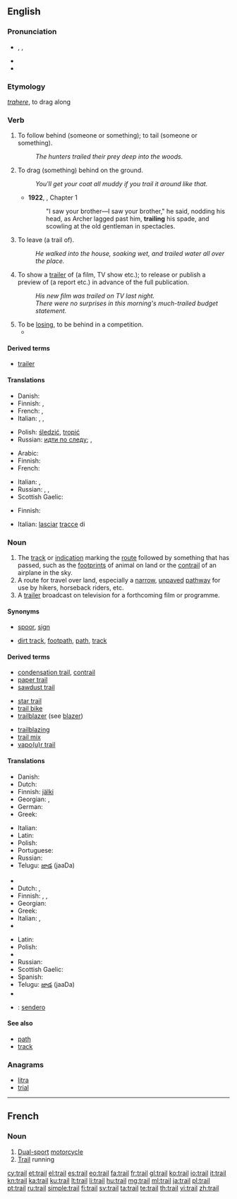 ==English==
{{wikipedia|dab=trail (disambiguation)|trail}}

===Pronunciation===
* {{enPR|trāl}}, {{IPA|/treɪl/}}, {{X-SAMPA|/treIl/}}
* {{audio|En-us-trail.ogg|Audio (US)}}
* {{rhymes|eɪl}}

===Etymology===
{{etyl|la}} ''[[trahere]]'', to drag along

===Verb===
{{en-verb}}

# {{transitive}} To follow behind (someone or something); to tail (someone or something).
#: ''The hunters trailed their prey deep into the woods.''
# {{transitive}} To drag (something) behind on the ground.
#: ''You'll get your coat all muddy if you trail it around like that.''
#* '''1922''', {{w|Virginia Woolf}}, ''{{w|Jacob's Room}}'' Chapter 1
#*: "I saw your brother—I saw your brother," he said, nodding his head, as Archer lagged past him, '''trailing''' his spade, and scowling at the old gentleman in spectacles.
# {{transitive}} To leave (a trail of).
#: ''He walked into the house, soaking wet, and trailed water all over the place.''
# {{transitive}} To show a [[trailer]] of (a film, TV show etc.); to release or publish a preview of (a report etc.) in advance of the full publication.
#: ''His new film was trailed on TV last night.''
#: ''There were no surprises in this morning's much-trailed budget statement.''
# To be [[lose|losing]], to be behind in a competition.
#* {{quote-news
|year=2011
|date=December 29
|author=Keith Jackson
|title=SPL: Celtic 1 Rangers 0
|work=Daily Record
|url=http://www.dailyrecord.co.uk/football/spl/celtic/2011/12/29/spl-celtic-1-rangers-0-86908-23665738/
|page=
|passage=Neil Lennon and his players have, in almost no time at all, roared back from '''trailing''' Rangers by 15 points in November to ending the year two points clear.}}

====Derived terms====
<!--derived from the verb-->
* [[trailer]]

====Translations====
{{trans-top|follow behind}}
* Danish: {{t-|da|følge}}
* Finnish: {{t+|fi|seurata}}, {{t+|fi|jäljittää}}
* French: {{t+|fr|pister}}, {{t+|fr|suivre}}
* Italian: {{t-|it|pedinare}}, {{t+|it|seguire}}, {{t+|it|inseguire}}
{{trans-mid}}
* Polish: [[śledzić]], [[tropić]]
* Russian: [[идти по следу]]; {{t+|ru|выслеживать|tr=vysl'éživat'}} {{impf}}, {{t+|ru|выследить|tr=výsl'edit'}} {{pf.}}
{{trans-bottom}}

{{trans-top|drag behind}}
* Arabic: {{t-|ar|جر|alt=جرّ|tr=jarra|sc=Arab}}
* Finnish: {{t+|fi|raahata}}
* French: {{t+|fr|traîner}}
{{trans-mid}}
* Italian: {{t+|it|trascinare}}, {{t+|it|trainare}}
* Russian: {{t+|ru|тянуть|tr=tjanút'}}, {{t+|ru|волочить|tr=voločít'}}, {{t+|ru|тащить|tr=taščít'}}
* Scottish Gaelic: {{t-|gd|slaod|xs=Scottish Gaelic}}
{{trans-bottom}}

{{trans-top|leave (a trail of)}}
* Finnish: {{t-|fi|jättää jälkeensä}}
{{trans-mid}}
* Italian: [[lasciare|lasciar]] [[traccia|tracce]] di
{{trans-bottom}}

===Noun===
{{wikipedia|trail|trail (route)}}
{{en-noun}}

# The [[track]] or [[indication]] marking the [[route]] followed by something that has passed, such as the [[footprint]]s of animal on land or the [[contrail]] of an airplane in the sky.
# A route for travel over land, especially a [[narrow]], [[unpaved]] [[pathway]] for use by hikers, horseback riders, etc.
# A [[trailer]] broadcast on television for a forthcoming film or programme.

====Synonyms====
* {{sense|track of an animal}} [[spoor]], [[sign]]
* {{sense|route for travel over land}} [[dirt track]], [[footpath]], [[path]], [[track]]

====Derived terms====
{{rel-top3|Terms derived from ''trail'' (noun)}}
* [[condensation trail]], [[contrail]]
* [[paper trail]]
* [[sawdust trail]]
{{rel-mid3}}
* [[star trail]]
* [[trail bike]]
* [[trailblazer]] (see [[blazer]])
{{rel-mid3}}
* [[trailblazing]]
* [[trail mix]]
* [[vapour trail|vapo(u)r trail]]
{{rel-bottom}}

====Translations====
{{trans-top|track followed by a hunter}}
* Danish: {{t-|da|spor}}
* Dutch: {{t+|nl|spoor}}
* Finnish: [[jälki]]
* Georgian: {{t-|ka|ნაკვალევი|tr=nakvalevi|sc=Geor}}, {{t-|ka|კვალი|tr=kvali|sc=Geor}}
* German: {{t+|de|Spur|f}}
* Greek: {{t+|el|ίχνος|n|tr=íchnos|sc=Grek}}
{{trans-mid}}
* Italian: {{t+|it|traccia|f}}
* Latin: {{t-|la|vestigia|n|p|alt=vestīgia}}
* Polish: {{t+|pl|trop|m}}
* Portuguese: {{t+|pt|rasto|m}}
* Russian: {{t+|ru|след|m|tr=sl'ed}}
* Telugu: [[జాడ]] (jaaDa)
{{trans-bottom}}

{{trans-top|route for travel over land}}
* {{trreq|hy}}
* Dutch: {{t+|nl|route}}, {{t+|nl|pad|n}}
* Finnish: {{t+|fi|reitti}}, {{t-|fi|eräreitti}}, {{t+|fi|polku}}
* Georgian: {{t-|ka|ბილიკი|tr=biliki|sc=Geor}}
* Greek: {{t+|el|μονοπάτι|n|tr=monopáti|sc=Grek}}
* Italian: {{t+|it|sentiero|m}}, {{t+|it|pista|f}}
* {{trreq|ko}}
{{trans-mid}}
* Latin: {{t|la|semita|f}}
* Polish: {{t+|pl|ścieżka|f}}
* {{trreq|ro}}
* Russian: {{t+|ru|тропа|f|tr=tropá}}
* Scottish Gaelic: {{t-|gd|slighe|f|xs=Scottish Gaelic}}
* Spanish: {{t+|es|sendero|m}}
* Telugu: [[జాడ]] (jaaDa)
* {{trreq|tr}}
{{trans-bottom}}

{{checktrans}}
* {{ttbc|es}}: [[sendero]] {{m}}

====See also====
* [[path]]
* [[track]]

===Anagrams===
* [[litra#English|litra]]
* [[trial#English|trial]]

----

==French==

===Noun===
{{fr-noun|f}}

# [[dual-sport#English|Dual-sport]] [[motorcycle]]
# [[trail#English|Trail]] running

[[cy:trail]]
[[et:trail]]
[[el:trail]]
[[es:trail]]
[[eo:trail]]
[[fa:trail]]
[[fr:trail]]
[[gl:trail]]
[[ko:trail]]
[[io:trail]]
[[it:trail]]
[[kn:trail]]
[[ka:trail]]
[[ku:trail]]
[[lt:trail]]
[[li:trail]]
[[hu:trail]]
[[mg:trail]]
[[ml:trail]]
[[ja:trail]]
[[pl:trail]]
[[pt:trail]]
[[ru:trail]]
[[simple:trail]]
[[fi:trail]]
[[sv:trail]]
[[ta:trail]]
[[te:trail]]
[[th:trail]]
[[vi:trail]]
[[zh:trail]]